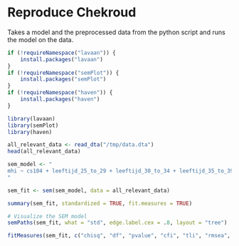 # Reproduce Chekroud

Takes a model and the preprocessed data from the python script and runs the model on the data.

```r
if (!requireNamespace("lavaan")) {
    install.packages("lavaan")
}
if (!requireNamespace("semPlot")) {
    install.packages("semPlot")
}
if (!requireNamespace("haven")) {
    install.packages("haven")
}

library(lavaan)
library(semPlot)
library(haven)
```

```r
all_relevant_data <- read_dta("/tmp/data.dta")
head(all_relevant_data)
```

```r
sem_model <- "
mhi ~ cs104 + leeftijd_25_to_29 + leeftijd_30_to_34 + leeftijd_35_to_39 + leeftijd_40_to_44 + leeftijd_45_to_49 + leeftijd_50_to_54 + leeftijd_55_to_59 + leeftijd_60_to_64 + leeftijd_65_to_69 + leeftijd_70_to_74 + leeftijd_75_to_79 + leeftijd_over_80 + leeftijd_under_18 + herkomstgroep_first_nonw + herkomstgroep_first_w + herkomstgroep_second_nonw + herkomstgroep_second_w + geslacht_male + bmi_obese + bmi_overweight + bmi_underweight + burgstat_married + burgstat_never_been_married + burgstat_separated + burgstat_widow_or_widower + nettohh_f_under_15k + oplcat_hbo + oplcat_mbo + oplcat_primary_school + oplcat_vmbo + oplcat_wo + employment_homemaker + employment_out_of_work + employment_retired + employment_self_employed + employment_student + employment_unable_to_work + ch4_good + ch4_moderate + ch4_poor + ch4_very_good + prev_depr
"
```

```r
sem_fit <- sem(sem_model, data = all_relevant_data)

summary(sem_fit, standardized = TRUE, fit.measures = TRUE)
```

```r
# Visualize the SEM model
semPaths(sem_fit, what = "std", edge.label.cex = .8, layout = "tree")
```

```r
fitMeasures(sem_fit, c("chisq", "df", "pvalue", "cfi", "tli", "rmsea", "srmr", "aic", "bic"))
```
